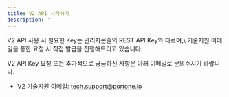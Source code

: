 ```yaml
---
title: V2 API 시작하기
description: ''
---
```





<Hint style="danger">
V2 API 사용 시 필요한 Key는 관리자콘솔의 REST API Key와 다르며,\
기술지원 이메일을 통한 요청 시 직접 발급을 진행해드리고 있습니다.

V2 API Key 요청 또는 추가적으로 궁금하신 사항은 아래 이메일로 문의주시기 바랍니다.

* V2 기술지원 이메일: tech.support@portone.io

</Hint>